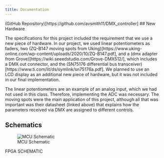 ```yaml
---
title: Documentation
---
```


(GitHub Repository)[https://github.com/avsmith11/DMX_controller]
## New Hardware

The specifications for this project included the requirement that we use a new piece of hardware. In our project, we used linear potentiometers as faders, two (ZQ-B147 moving spots from Uking)[https://www.uking-online.com/wp-content/uploads/2020/10/ZQ-B147.pdf], and a (dmx adapter from Grove)[https://wiki.seeedstudio.com/Grove-DMX512/], which includes a DMX out connector, and the (SN75176 differential bus transceiver)[https://www.ti.com/lit/ds/symlink/sn75176a.pdf]. We planned to use an LCD display as an additional new piece of hardware, but it was not included in our final implementation.

The linear potentiometers are an example of an analog input, which we had not used in this class. Therefore, implementing the ADC was necessary. The moving spots were the main application of this project, although all that was important was their datasheet (linked above) that explains how the parameters received via DMX are assigned to different controls.

## Schematics

![MCU Schematic](images/MCU Schematic.png)

FPGA SCHEMATIC
